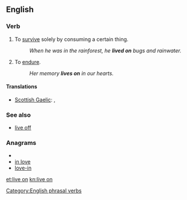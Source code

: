 ==English==

===Verb===
{{en-verb|head=[[live]] [[on]]|lives on|living on|lived on}}

# {{idiomatic|transitive}} To [[survive]] solely by consuming a certain thing.
#:''When he was in the rainforest, he '''lived on''' bugs and rainwater.''
# {{idiomatic|intransitive}} To [[endure]].
#:''Her memory '''lives on''' in our hearts.''

====Translations====
{{trans-top|survive by consuming certain thing}}
* [[Scottish Gaelic]]: {{t-|gd|thig suas air|xs=Scottish Gaelic}}, {{t-|gd|thig beò air|xs=Scottish Gaelic}}
{{trans-mid}}
{{trans-bottom}}

===See also===
* [[live off]]

===Anagrams===
* {{alphagram|eilnov}}
* [[in love#English|in love]]
* [[love-in#English|love-in]]

[[Category:English phrasal verbs]]

[[et:live on]]
[[kn:live on]]